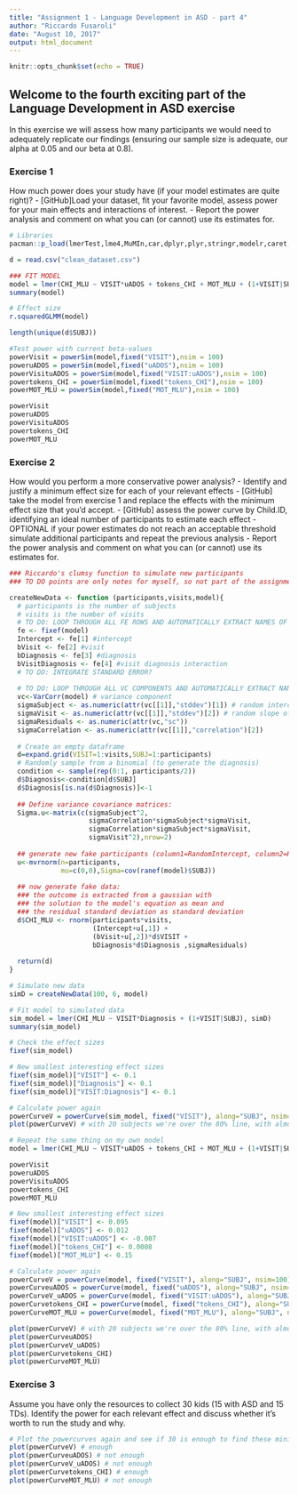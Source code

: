 ```yaml
---
title: "Assignment 1 - Language Development in ASD - part 4"
author: "Riccardo Fusaroli"
date: "August 10, 2017"
output: html_document
---
```


```r
knitr::opts_chunk$set(echo = TRUE)
```

## Welcome to the fourth exciting part of the Language Development in ASD exercise

In this exercise we will assess how many participants we would need to adequately replicate our findings (ensuring our sample size is adequate, our alpha at 0.05 and our beta at 0.8).

### Exercise 1

How much power does your study have (if your model estimates are quite right)?
- [GitHub]Load your dataset, fit your favorite model, assess power for your main effects and interactions of interest.
- Report the power analysis and comment on what you can (or cannot) use its estimates for.

```r
# Libraries
pacman::p_load(lmerTest,lme4,MuMIn,car,dplyr,plyr,stringr,modelr,caret,Metrics,pwr,simr,MASS,tidyverse,merTools)

d = read.csv("clean_dataset.csv")

### FIT MODEL
model = lmer(CHI_MLU ~ VISIT*uADOS + tokens_CHI + MOT_MLU + (1+VISIT|SUBJ), d)
summary(model)

# Effect size
r.squaredGLMM(model)

length(unique(d$SUBJ))

#Test power with current beta-values
powerVisit = powerSim(model,fixed("VISIT"),nsim = 100)
poweruADOS = powerSim(model,fixed("uADOS"),nsim = 100)
powerVisituADOS = powerSim(model,fixed("VISIT:uADOS"),nsim = 100)
powertokens_CHI = powerSim(model,fixed("tokens_CHI"),nsim = 100)
powerMOT_MLU = powerSim(model,fixed("MOT_MLU"),nsim = 100)

powerVisit
poweruADOS
powerVisituADOS
powertokens_CHI
powerMOT_MLU

```


### Exercise 2

How would you perform a more conservative power analysis?
- Identify and justify a minimum effect size for each of your relevant effects
- [GitHub] take the model from exercise 1 and replace the effects with the minimum effect size that you'd accept.
- [GitHub] assess the power curve by Child.ID, identifying an ideal number of participants to estimate each effect
- OPTIONAL if your power estimates do not reach an acceptable threshold simulate additional participants and repeat the previous analysis
- Report the power analysis and comment on what you can (or cannot) use its estimates for.

```r
### Riccardo's clumsy function to simulate new participants
### TO DO points are only notes for myself, so not part of the assignment

createNewData <- function (participants,visits,model){
  # participants is the number of subjects
  # visits is the number of visits
  # TO DO: LOOP THROUGH ALL FE ROWS AND AUTOMATICALLY EXTRACT NAMES OF FIXED EFFECTS AND ESTIMATES
  fe <- fixef(model)
  Intercept <- fe[1] #intercept
  bVisit <- fe[2] #visit
  bDiagnosis <- fe[3] #diagnosis
  bVisitDiagnosis <- fe[4] #visit diagnosis interaction
  # TO DO: INTEGRATE STANDARD ERROR?
  
  # TO DO: LOOP THROUGH ALL VC COMPONENTS AND AUTOMATICALLY EXTRACT NAMES OF EFFECTS AND ESTIMATES
  vc<-VarCorr(model) # variance component
  sigmaSubject <- as.numeric(attr(vc[[1]],"stddev")[1]) # random intercept by subject
  sigmaVisit <- as.numeric(attr(vc[[1]],"stddev")[2]) # random slope of visit over subject
  sigmaResiduals <- as.numeric(attr(vc,"sc"))
  sigmaCorrelation <- as.numeric(attr(vc[[1]],"correlation")[2])
  
  # Create an empty dataframe
  d=expand.grid(VISIT=1:visits,SUBJ=1:participants)
  # Randomly sample from a binomial (to generate the diagnosis)
  condition <- sample(rep(0:1, participants/2))
  d$Diagnosis<-condition[d$SUBJ]
  d$Diagnosis[is.na(d$Diagnosis)]<-1
  
  ## Define variance covariance matrices:
  Sigma.u<-matrix(c(sigmaSubject^2,
                    sigmaCorrelation*sigmaSubject*sigmaVisit,
                    sigmaCorrelation*sigmaSubject*sigmaVisit,
                    sigmaVisit^2),nrow=2)
  
  ## generate new fake participants (column1=RandomIntercept, column2=RandomSlope)
  u<-mvrnorm(n=participants,
             mu=c(0,0),Sigma=cov(ranef(model)$SUBJ))
  
  ## now generate fake data:
  ### the outcome is extracted from a gaussian with
  ### the solution to the model's equation as mean and
  ### the residual standard deviation as standard deviation 
  d$CHI_MLU <- rnorm(participants*visits,
                     (Intercept+u[,1]) +
                     (bVisit+u[,2])*d$VISIT + 
                     bDiagnosis*d$Diagnosis ,sigmaResiduals)  
  
  return(d)
}

# Simulate new data
simD = createNewData(100, 6, model)

# Fit model to simulated data
sim_model = lmer(CHI_MLU ~ VISIT*Diagnosis + (1+VISIT|SUBJ), simD)
summary(sim_model)

# Check the effect sizes
fixef(sim_model)

# New smallest interesting effect sizes
fixef(sim_model)["VISIT"] <- 0.1
fixef(sim_model)["Diagnosis"] <- 0.1
fixef(sim_model)["VISIT:Diagnosis"] <- 0.1

# Calculate power again
powerCurveV = powerCurve(sim_model, fixed("VISIT"), along="SUBJ", nsim=50)
plot(powerCurveV) # with 20 subjects we're over the 80% line, with almost 50 we reach 100%
```

```r
# Repeat the same thing on my own model
model = lmer(CHI_MLU ~ VISIT*uADOS + tokens_CHI + MOT_MLU + (1+VISIT|SUBJ), d)

powerVisit
poweruADOS
powerVisituADOS
powertokens_CHI
powerMOT_MLU

# New smallest interesting effect sizes
fixef(model)["VISIT"] <- 0.095
fixef(model)["uADOS"] <- 0.012
fixef(model)["VISIT:uADOS"] <- -0.007
fixef(model)["tokens_CHI"] <- 0.0008
fixef(model)["MOT_MLU"] <- 0.15

# Calculate power again
powerCurveV = powerCurve(model, fixed("VISIT"), along="SUBJ", nsim=100)
powerCurveuADOS = powerCurve(model, fixed("uADOS"), along="SUBJ", nsim=100)
powerCurveV_uADOS = powerCurve(model, fixed("VISIT:uADOS"), along="SUBJ", nsim=100)
powerCurvetokens_CHI = powerCurve(model, fixed("tokens_CHI"), along="SUBJ", nsim=100)
powerCurveMOT_MLU = powerCurve(model, fixed("MOT_MLU"), along="SUBJ", nsim=100)

plot(powerCurveV) # with 20 subjects we're over the 80% line, with almost 50 we reach 100%
plot(powerCurveuADOS)
plot(powerCurveV_uADOS)
plot(powerCurvetokens_CHI)
plot(powerCurveMOT_MLU)
```


### Exercise 3

Assume you have only the resources to collect 30 kids (15 with ASD and 15 TDs). Identify the power for each relevant effect and discuss whether it's worth to run the study and why.

```r
# Plot the powercurves again and see if 30 is enough to find these minimal effect sizes
plot(powerCurveV) # enough
plot(powerCurveuADOS) # not enough
plot(powerCurveV_uADOS) # not enough
plot(powerCurvetokens_CHI) # enough
plot(powerCurveMOT_MLU) # not enough
```
